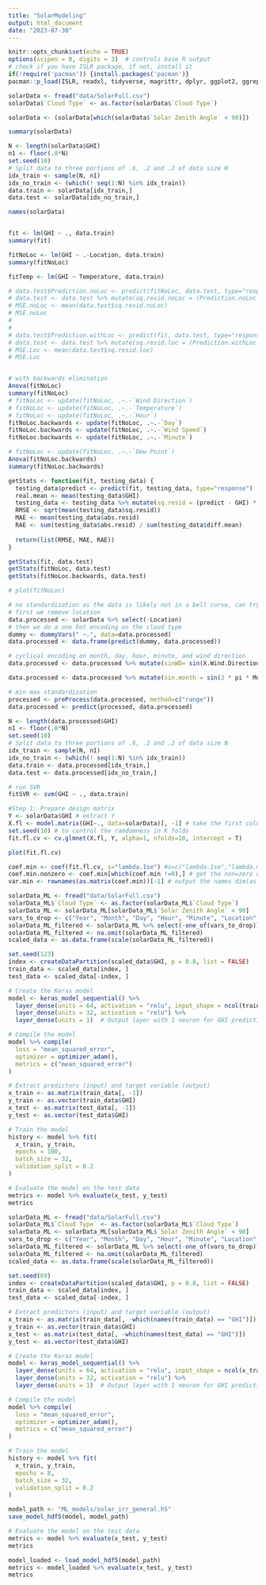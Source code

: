 ```yaml
---
title: "SolarModeling"
output: html_document
date: "2023-07-30"
---
```


```r
knitr::opts_chunk$set(echo = TRUE)
options(scipen = 0, digits = 3)  # controls base R output
# check if you have ISLR package, if not, install it
if(!require('pacman')) {install.packages('pacman')}
pacman::p_load(ISLR, readxl, tidyverse, magrittr, dplyr, ggplot2, ggrepel, data.table, lubridate, ggpubr, patchwork, car, glmnet, e1071, caret)
```

```r
solarData <- fread("data/SolarFull.csv")
solarData$`Cloud Type` <- as.factor(solarData$`Cloud Type`)
```

```r

solarData <- (solarData[which(solarData$`Solar Zenith Angle` < 90)])

summary(solarData)

N <- length(solarData$GHI) 
n1 <- floor(.8*N)
set.seed(10)
# Split data to three portions of .6, .2 and .2 of data size N
idx_train <- sample(N, n1)
idx_no_train <- (which(! seq(1:N) %in% idx_train))
data.train <- solarData[idx_train,]
data.test <- solarData[idx_no_train,]

names(solarData)


fit <- lm(GHI ~ ., data.train)
summary(fit)

fitNoLoc <- lm(GHI ~ .-Location, data.train)
summary(fitNoLoc)

fitTemp <- lm(GHI ~ Temperature, data.train)

# data.test$Prediction.noLoc <- predict(fitNoLoc, data.test, type="response")
# data.test <- data.test %>% mutate(sq.resid.noLoc = (Prediction.noLoc - GHI) * (Prediction.noLoc - GHI))
# MSE.noLoc <- mean(data.test$sq.resid.noLoc)
# MSE.noLoc
# 
# 
# data.test$Prediction.withLoc <- predict(fit, data.test, type="response")
# data.test <- data.test %>% mutate(sq.resid.loc = (Prediction.withLoc - GHI) * (Prediction.withLoc - GHI))
# MSE.Loc <- mean(data.test$sq.resid.loc)
# MSE.Loc


# with backwards elimination
Anova(fitNoLoc)
summary(fitNoLoc)
# fitNoLoc <- update(fitNoLoc, .~.-`Wind Direction`)
# fitNoLoc <- update(fitNoLoc, .~.-`Temperature`)
# fitNoLoc <- update(fitNoLoc, .~.-`Hour`)
fitNoLoc.backwards <- update(fitNoLoc, .~.-`Day`)
fitNoLoc.backwards <- update(fitNoLoc, .~.-`Wind Speed`)
fitNoLoc.backwards <- update(fitNoLoc, .~.-`Minute`)

# fitNoLoc <- update(fitNoLoc, .~.-`Dew Point`)
Anova(fitNoLoc.backwards)
summary(fitNoLoc.backwards)

getStats <- function(fit, testing_data) {
  testing_data$predict <- predict(fit, testing_data, type="response")
  real.mean <- mean(testing_data$GHI)
  testing_data <- testing_data %>% mutate(sq.resid = (predict - GHI) * (predict - GHI), abs.resid <- abs(predict - GHI), diff.mean <- abs(GHI - real.mean))
  RMSE <- sqrt(mean(testing_data$sq.resid))
  MAE <- mean(testing_data$abs.resid)
  RAE <- sum(testing_data$abs.resid) / sum(testing_data$diff.mean)
  
  return(list(RMSE, MAE, RAE))
}

getStats(fit, data.test)
getStats(fitNoLoc, data.test)
getStats(fitNoLoc.backwards, data.test)

# plot(fitNoLoc)

```

```r
# no standardization as the data is likely not in a bell curve, can try to do a gaussian standardization later
# first we remove location
data.processed <- solarData %>% select(-Location)
# then we do a one hot encoding on the cloud type
dummy <- dummyVars(" ~.", data=data.processed)
data.processed <- data.frame(predict(dummy, data.processed))

# cyclical encoding on month, day, hour, minute, and wind direction
data.processed <- data.processed %>% mutate(sinWD= sin(X.Wind.Direction. * pi / 180), cosWD = cos(X.Wind.Direction. * pi / 180)) %>% select(-X.Wind.Direction.)

data.processed <- data.processed %>% mutate(sin.month = sin(2 * pi * Month / 12), cos.month = cos(2 * pi * Month / 12), sin.day = sin(2 * pi * Day / 31), cos.day = cos(2 * pi * Day / 31), sin.hour = sin(2 * pi * Hour / 24), cos.hour = cos(2 * pi * Hour / 24), sin.minute = sin(2 * pi * Minute / 60), cos.minute = cos(2 * pi * Minute / 60)) %>% select(-c(Month, Day, Hour, Minute))

# min max standardization
processed <- preProcess(data.processed, method=c("range"))
data.processed <- predict(processed, data.processed)
```

```r

N <- length(data.processed$GHI) 
n1 <- floor(.8*N)
set.seed(10)
# Split data to three portions of .6, .2 and .2 of data size N
idx_train <- sample(N, n1)
idx_no_train <- (which(! seq(1:N) %in% idx_train))
data.train <- data.processed[idx_train,]
data.test <- data.processed[idx_no_train,]

# run SVR
fitSVR <- svm(GHI ~ ., data.train)
```

```r
#Step 1: Prepare design matrix
Y <- solarData$GHI # extract Y
X.fl <- model.matrix(GHI~., data=solarData)[, -1] # take the first column's of 1 out #Step 2: Find x's output from LASSO with min cross-validation error
set.seed(10) # to control the ramdomness in K folds
fit.fl.cv <- cv.glmnet(X.fl, Y, alpha=1, nfolds=10, intercept = T)

plot(fit.fl.cv)

coef.min <- coef(fit.fl.cv, s="lambda.1se") #s=c("lambda.1se","lambda.min") or lambda value
coef.min.nonzero <- coef.min[which(coef.min !=0),] # get the non=zero coefficients
var.min <- rownames(as.matrix(coef.min))[-1] # output the names dim(as.matrix(coef.min))
```


```r
solarData_ML <- fread("data/SolarFull.csv")
solarData_ML$`Cloud Type` <- as.factor(solarData_ML$`Cloud Type`)
solarData_ML <- solarData_ML[solarData_ML$`Solar Zenith Angle` < 90]
vars_to_drop <- c("Year", "Month", "Day", "Hour", "Minute", "Location", "Cloud Type")
solarData_ML_filtered <- solarData_ML %>% select(-one_of(vars_to_drop))
solarData_ML_filtered <- na.omit(solarData_ML_filtered)
scaled_data <- as.data.frame(scale(solarData_ML_filtered))

set.seed(123)
index <- createDataPartition(scaled_data$GHI, p = 0.8, list = FALSE)
train_data <- scaled_data[index, ]
test_data <- scaled_data[-index, ]

# Create the Keras model
model <- keras_model_sequential() %>%
  layer_dense(units = 64, activation = "relu", input_shape = ncol(train_data) - 1) %>%
  layer_dense(units = 32, activation = "relu") %>%
  layer_dense(units = 1)  # Output layer with 1 neuron for GHI prediction

# Compile the model
model %>% compile(
  loss = "mean_squared_error",
  optimizer = optimizer_adam(),
  metrics = c("mean_squared_error")
)

# Extract predictors (input) and target variable (output)
x_train <- as.matrix(train_data[, -1])
y_train <- as.vector(train_data$GHI)
x_test <- as.matrix(test_data[, -1])
y_test <- as.vector(test_data$GHI)

# Train the model
history <- model %>% fit(
  x_train, y_train,
  epochs = 100,
  batch_size = 32,
  validation_split = 0.2
)

# Evaluate the model on the test data
metrics <- model %>% evaluate(x_test, y_test)
metrics
```


```r
solarData_ML <- fread("data/SolarFull.csv")
solarData_ML$`Cloud Type` <- as.factor(solarData_ML$`Cloud Type`)
solarData_ML <- solarData_ML[solarData_ML$`Solar Zenith Angle` < 90]
vars_to_drop <- c("Year", "Month", "Day", "Hour", "Minute", "Location", "Cloud Type")
solarData_ML_filtered <- solarData_ML %>% select(-one_of(vars_to_drop))
solarData_ML_filtered <- na.omit(solarData_ML_filtered)
scaled_data <- as.data.frame(scale(solarData_ML_filtered))

set.seed(69)
index <- createDataPartition(scaled_data$GHI, p = 0.8, list = FALSE)
train_data <- scaled_data[index, ]
test_data <- scaled_data[-index, ]

# Extract predictors (input) and target variable (output)
x_train <- as.matrix(train_data[, -which(names(train_data) == "GHI")])
y_train <- as.vector(train_data$GHI)
x_test <- as.matrix(test_data[, -which(names(test_data) == "GHI")])
y_test <- as.vector(test_data$GHI)

# Create the Keras model
model <- keras_model_sequential() %>%
  layer_dense(units = 64, activation = "relu", input_shape = ncol(x_train)) %>%
  layer_dense(units = 32, activation = "relu") %>%
  layer_dense(units = 1)  # Output layer with 1 neuron for GHI prediction

# Compile the model
model %>% compile(
  loss = "mean_squared_error",
  optimizer = optimizer_adam(),
  metrics = c("mean_squared_error")
)

# Train the model
history <- model %>% fit(
  x_train, y_train,
  epochs = 8,
  batch_size = 32,
  validation_split = 0.2
)

model_path <- "ML_models/solar_irr_general.h5"
save_model_hdf5(model, model_path)

# Evaluate the model on the test data
metrics <- model %>% evaluate(x_test, y_test)
metrics
```


```r

model_loaded <- load_model_hdf5(model_path)
metrics <- model_loaded %>% evaluate(x_test, y_test)
metrics
```



